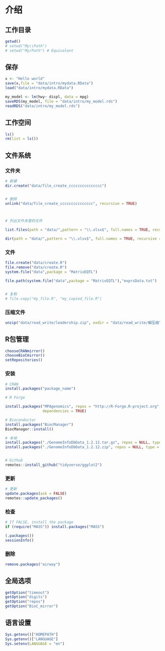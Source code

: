 # 介绍

## 工作目录

```r
getwd()
# setwd("My\\Path")
# setwd("My/Path") # Equivalent
```

## 保存

```r
x <- "Hello world"
save(x,file = "data/intro/mydata.RData")
load("data/intro/mydata.RData")

my_model <- lm(hwy~ displ, data = mpg)
saveRDS(my_model, file = "data/intro/my_model.rds")
readRDS("data/intro/my_model.rds")
```

## 工作空间

```r
ls()
rm(list = ls())
```

## 文件系统

### 文件夹

```r
# 新建
dir.create("data/file_create_ccccccccccccccc")


# 删除
unlink("data/file_create_ccccccccccccccc", recursive = TRUE)



# 列出文件夹里的文件

list.files(path = "data/",pattern = "\\.xlsx$", full.names = TRUE, recursive =T)

dir(path = "data/",pattern = "\\.xlsx$", full.names = TRUE, recursive =T) # Equivalent
```

### 文件

```r
file.create("data/create.R")
file.remove("data/create.R")
system.file("data",package = "MatrixEQTL")

file.path(system.file("data",package = "MatrixEQTL"),"exprsData.txt")


# 复制
# file.copy("my_file.R", "my_copied_file.R")


```

### 压缩文件

```r
unzip("data/read_write/leadership.zip", exdir = "data/read_write/解压缩") 
```

## R包管理

```r
chooseCRANmirror()
chooseBioCmirror()
setRepositories()
```

### 安装

```r
# CRAN 
install.packages("package_name")  

# R Forge

install.packages("MPAgenomics", repos = "http://R-Forge.R-project.org",
                 dependencies = TRUE)

# Bioconductor 
install.packages("BiocManager") 
BiocManager::install()  

# 本地 
install.packages("./GenomeInfoDbData_1.2.12.tar.gz", repos = NULL, type = "source")
install.packages("./GenomeInfoDbData_1.2.12.zip", repos = NULL, type = "binary")


# Github 
remotes::install_github("tidyverse/ggplot2")
```

### 更新

```r
# 更新
update.packages(ask = FALSE)  
remotes::update_packages()
```

### 检查

```r
# If FALSE, install the package
if (require("MASS")) install.packages("MASS")
```

```r

(.packages())
sessionInfo()
```

### 删除

```r
remove.packages("airway")
```

## 全局选项

```r
getOption("timeout")
getOption("digits")
getOption("repos")
getOption("BioC_mirror")
```

## 语言设置

```r
Sys.getenv()["HOMEPATH"]
Sys.getenv()["LANGUAGE"]
Sys.setenv(LANGUAGE = "en")
```
